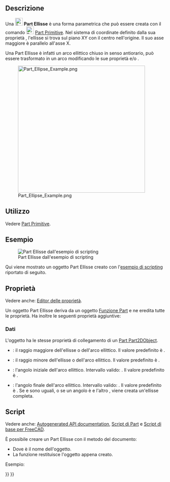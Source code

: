 <languages/>

{{Docnav/it
|[[Part_Circle/it|Cerchio]]
|[[Part_Point/it|Punto]]
|[[Part_Workbench/it|Part]]
|IconL=Part_Circle.svg
|IconR=Part_Point.svg
|IconC=Workbench_Part.svg
}}

{{GuiCommand/it
|Name=Part_Ellipse
|Name/it=Part Ellisse
|MenuLocation=Parte → [[Part_Primitives/it|Crea primitive]] → Ellisse
|Workbenches=[[Part_Workbench/it|Part]], [[OpenSCAD_Workbench/it|OpenSCAD]]
|SeeAlso=[[Part_Primitives/it|Part Primitive]]
}}

<span id="Description"></span>
==Descrizione==

Una [[Image:Part_Ellipse.svg|24px]] '''Part Ellisse''' è una forma parametrica che può essere creata con il comando [[Image:Part_Primitives.svg|24px]] [[Part_Primitives/it|Part Primitive]]. Nel sistema di coordinate definito dalla sua proprietà {{PropertyData|Placement}}, l'ellisse si trova sul piano XY con il centro nell'origine. Il suo asse maggiore è parallelo all'asse X.

Una Part Ellisse è infatti un arco ellittico chiuso in senso antiorario, può essere trasformato in un arco modificando le sue proprietà {{PropertyData|Angle1}} e/o {{PropertyData|Angle2}}.

[[Image:Part_Ellipse_Example.png|400px]]

<span id="Usage"></span>
==Utilizzo==

Vedere [[Part_Primitives/it#Utilizzo|Part Primitive]].

<span id="Example"></span>
== Esempio ==

[[Image:Part_Ellipse_Scripting_Example.png|thumb|Part Ellisse dall'esempio di scripting]]

Qui viene mostrato un oggetto Part Ellisse creato con l'[[#Script|esempio di scripting]] riportato di seguito.

<span id="Properties"></span>
== Proprietà ==

Vedere anche: [[Property_editor/it|Editor delle proprietà]].

Un oggetto Part Ellisse deriva da un oggetto [[Part_Feature/it|Funzione Part]] e ne eredita tutte le proprietà. Ha inoltre le seguenti proprietà aggiuntive:

<span id="Data"></span>
=== Dati ===

{{TitleProperty|Attachment}}

L'oggetto ha le stesse proprietà di collegamento di un [[Part_Part2DObject/it#Dati|Part Part2DObject]].

{{TitleProperty|Base}}

* {{PropertyData|MajorRadius|Length}}: il raggio maggiore dell'ellisse o dell'arco ellittico. Il valore predefinito è {{Value|4mm}}.
* {{PropertyData|MinorRadius|Length}}: il raggio minore dell'ellisse o dell'arco ellittico. Il valore predefinito è {{Value|2mm}}.
* {{PropertyData|Angle1|Angle}}: l'angolo iniziale dell'arco ellittico. Intervallo valido: {{Value|0° &lt; valore &lt;&#61; 360°}}. Il valore predefinito è {{Value|0°}}.
* {{PropertyData|Angle2|Angle}}: l'angolo finale dell'arco ellittico. Intervallo valido: {{Value|0° &lt; valore &lt;&#61; 360°}}. Il valore predefinito è {{Value|360°}}. Se {{PropertyData|Angle1}} e {{PropertyData|Angle2}} sono uguali, o se un angolo è {{Value|0°}} e l'altro {{Value|360°}}, viene creata un'ellisse completa.

<span id="Scripting"></span>
== Script ==

Vedere anche: [https://freecad.github.io/SourceDoc/ Autogenerated API documentation], [[Part_scripting/it|Script di Part]] e [[FreeCAD_Scripting_Basics/it|Script di base per FreeCAD]].

È possibile creare un Part Ellisse con il metodo {{Incode|addObject()}} del documento:

{{Code|code=
ellipse = FreeCAD.ActiveDocument.addObject("Part::Ellipse", "myEllipse")
}}

* Dove {{Incode|"myEllipse"}} è il nome dell'oggetto.
* La funzione restituisce l'oggetto appena creato.

Esempio:

{{Code|code=
import FreeCAD as App

doc = App.activeDocument()

ellipse = doc.addObject("Part::Ellipse", "myEllipse")
ellipse.MajorRadius = 20
ellipse.MinorRadius = 10
ellipse.Angle1 = 45
ellipse.Angle2 = 135
ellipse.Placement = App.Placement(App.Vector(1, 2, 3), App.Rotation(30, 45, 10))

doc.recompute()
}}


{{Docnav/it
|[[Part_Circle/it|Cerchio]]
|[[Part_Point/it|Punto]]
|[[Part_Workbench/it|Part]]
|IconL=Part_Circle.svg
|IconR=Part_Point.svg
|IconC=Workbench_Part.svg
}}

{{Part_Tools_navi{{#translation:}}}}
{{Userdocnavi{{#translation:}}}}